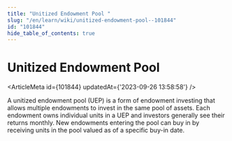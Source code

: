 ```yaml
---
title: "Unitized Endowment Pool "
slug: "/en/learn/wiki/unitized-endowment-pool--101844"
id: "101844"
hide_table_of_contents: true
---
```



# Unitized Endowment Pool 

<ArticleMeta id={101844} updatedAt={'2023-09-26 13:58:58'} />
<div className='border-solid border-b border-t-0 my-4 border-[var(--ifm-color-gray-300)]' />

A unitized endowment pool (UEP) is a form of endowment investing that allows multiple endowments to invest in the same pool of assets. Each endowment owns individual units in a UEP and investors generally see their returns monthly. New endowments entering the pool can buy in by receiving units in the pool valued as of a specific buy-in date.
